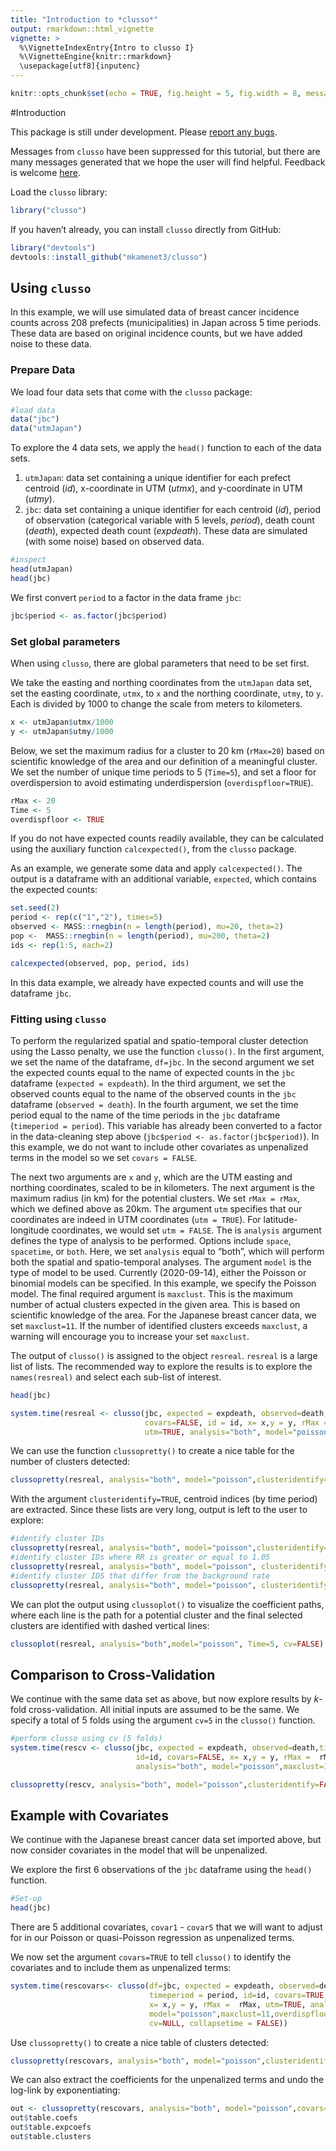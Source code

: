 ---
title: "Introduction to *clusso*"
output: rmarkdown::html_vignette
vignette: >
  %\VignetteIndexEntry{Intro to clusso I}
  %\VignetteEngine{knitr::rmarkdown}
  \usepackage[utf8]{inputenc}
---

```{r setup, include=FALSE}
knitr::opts_chunk$set(echo = TRUE, fig.height = 5, fig.width = 8, message = TRUE)
```

#Introduction

This package is still under development. Please [report any bugs](https://github.com/mkamenet3/clusso/issues).

Messages from `clusso` have been suppressed for this tutorial, but there are many messages generated that we hope the user will find helpful. Feedback is welcome [here](https://github.com/mkamenet3/clusso/issues).

Load the `clusso` library:

```{r, message=FALSE, warning=FALSE}
library("clusso")

```

If you haven't already, you can install `clusso` directly from GitHub:

```{r, eval=FALSE}
library("devtools")
devtools::install_github("mkamenet3/clusso")
```


## Using `clusso` 

In this example, we will use simulated data of breast cancer incidence counts across 208 prefects (municipalities) in Japan across 5 time periods. These data are based on original incidence counts, but we have added noise to these data.

### Prepare Data

We load four data sets that come with the `clusso` package:


```{r}
#load data
data("jbc")
data("utmJapan")

```


To explore the 4 data sets, we apply the `head()` function to each of the data sets.

1. `utmJapan`: data set containing a unique identifier for each prefect centroid (*id*), x-coordinate in UTM (*utmx*), and y-coordinate in UTM (*utmy*).
1. `jbc`: data set containing a unique identifier for each centroid (*id*), period of observation (categorical variable with 5 levels, *period*), death count (*death*), expected death count (*expdeath*). These data are simulated (with some noise) based on observed data.



```{r}
#inspect
head(utmJapan)
head(jbc)

```

We first convert `period` to a factor in the data frame `jbc`:

```{r}
jbc$period <- as.factor(jbc$period)
```



### Set global parameters

When using `clusso`, there are global parameters that need to be set first.


We take the easting and northing coordinates from the `utmJapan` data set, set the easting coordinate, `utmx`, to `x` and the northing coordinate, `utmy`, to `y`. Each is divided by 1000 to change the scale from meters to kilometers.


```{r}
x <- utmJapan$utmx/1000
y <- utmJapan$utmy/1000
```

Below, we set the maximum radius for a cluster to 20 km (`rMax=20`) based on scientific knowledge of the area and our definition of a meaningful cluster. We set the number of unique time periods to 5 (`Time=5`), and set a floor for overdispersion to avoid estimating underdispersion (`overdispfloor=TRUE`). 


```{r}
rMax <- 20 
Time <- 5
overdispfloor <- TRUE

```

If you do not have expected counts readily available, they can be calculated using the auxiliary function `calcexpected()`, from the `clusso` package.

As an example, we generate some data and apply `calcexpected()`. The output is a dataframe with an additional variable, `expected`, which contains the expected counts:

```{r}
set.seed(2)
period <- rep(c("1","2"), times=5)
observed <- MASS::rnegbin(n = length(period), mu=20, theta=2)
pop <-  MASS::rnegbin(n = length(period), mu=200, theta=2)
ids <- rep(1:5, each=2)

calcexpected(observed, pop, period, ids)
```

In this data example, we already have expected counts and will use the dataframe `jbc`.

### Fitting using `clusso`


To perform the regularized spatial and spatio-temporal cluster detection using the Lasso penalty, we use the function `clusso()`. In the first argument, we set the name of the dataframe, `df=jbc`. In the second argument we set the expected counts equal to the name of expected counts in the `jbc` dataframe (`expected = expdeath`). In the third argument, we set the observed counts equal to the name of the observed counts in the `jbc` dataframe (`observed = death`). In the fourth argument, we set the time period equal to the name of the time periods in the `jbc` dataframe (`timeperiod = period`). This variable has already been converted to a factor in the data-cleaning step above (`jbc$period <- as.factor(jbc$period)`). In this example, we do not want to include other covariates as unpenalized terms in the model so we set `covars = FALSE`. 

The next two arguments are `x` and `y`, which are the UTM easting and northing coordinates, scaled to be in kilometers. The next argument is the maximum radius (in km) for the potential clusters. We set `rMax = rMax`, which we defined above as 20km. 
The argument `utm` specifies that our coordinates are indeed in UTM coordinates (`utm = TRUE`). For latitude-longitude coordinates, we would set `utm = FALSE`. The is `analysis` argument defines the type of analysis to be performed. Options include `space`, `spacetime`, or `both`. Here, we set  `analysis` equal to "both", which will perform both the spatial and spatio-temporal analyses. The argument `model` is the type of model to be used. Currently (2020-09-14), either the Poisson or binomial models can be specified. In this example, we specify the Poisson model. The final required argument is `maxclust`. This is the maximum number of actual clusters expected in the given area. This is based on scientific knowledge of the area. For the Japanese breast cancer data, we set `maxclust=11`. If the number of identified clusters exceeds `maxclust`, a warning will encourage you to increase your set `maxclust`.

The output of `clusso()` is assigned to the object `resreal`. `resreal` is a large list of lists. The recommended way to explore the results is to explore the `names(resreal)` and select each sub-list of interest.

```{r}
head(jbc)

system.time(resreal <- clusso(jbc, expected = expdeath, observed=death,timeperiod = period,
                              covars=FALSE, id = id, x= x,y = y, rMax =  rMax, 
                              utm=TRUE, analysis="both", model="poisson",maxclust=11))
```

We can use the function `clussopretty()` to create a nice table for the number of clusters detected:

```{r}
clussopretty(resreal, analysis="both", model="poisson",clusteridentify=FALSE)
```


With the argument `clusteridentify=TRUE`, centroid indices (by time period) are extracted. Since these lists are very long, output is left to the user to explore:

```{r, eval=FALSE}
#identify cluster IDs
clussopretty(resreal, analysis="both", model="poisson",clusteridentify=TRUE)
#identify cluster IDs where RR is greater or equal to 1.05
clussopretty(resreal, analysis="both", model="poisson", clusteridentify=TRUE, clusterRR = 1.05)
#identify cluster IDS that differ from the background rate
clussopretty(resreal, analysis="both", model="poisson", clusteridentify=TRUE, clusterRR = "background")
```


We can plot the output using `clussoplot()` to visualize the coefficient paths, where each line is the path for a potential cluster and the final selected clusters are identified with dashed vertical lines:

```{r}
clussoplot(resreal, analysis="both",model="poisson", Time=5, cv=FALSE)
```




## Comparison to Cross-Validation

We continue with the same data set as above, but now explore results by $k$-fold cross-validation. All initial inputs are assumed to be the same. We specify a total of 5 folds using the argument `cv=5` in the `clusso()` function.

```{r}
#perform clusso using cv (5 folds)
system.time(rescv <- clusso(jbc, expected = expdeath, observed=death,timeperiod = period, 
                            id=id, covars=FALSE, x= x,y = y, rMax =  rMax, utm=TRUE, 
                            analysis="both", model="poisson",maxclust=11, cv=5))

```

```{r}
clussopretty(rescv, analysis="both", model="poisson",clusteridentify=FALSE, cv=TRUE)
```




## Example with Covariates

We continue with the Japanese breast cancer data set imported above, but now consider covariates in the model that will be unpenalized. 

We explore the first 6 observations of the `jbc` dataframe using the `head()` function.



```{r}
#Set-up
head(jbc)
```


There are 5 additional covariates, `covar1` - `covar5` that we will want to adjust for in our Poisson or quasi-Poisson regression as unpenalized terms.


We now set the argument `covars=TRUE` to tell `clusso()` to identify the covariates and to include them as unpenalized terms:

```{r}
system.time(rescovars<- clusso(df=jbc, expected = expdeath, observed=death,
                               timeperiod = period, id=id, covars=TRUE,
                               x= x,y = y, rMax =  rMax, utm=TRUE, analysis="both", 
                               model="poisson",maxclust=11,overdispfloor = TRUE,
                               cv=NULL, collapsetime = FALSE))

```

Use `clussopretty()` to create a nice table of clusters detected:

```{r}
clussopretty(rescovars, analysis="both", model="poisson",clusteridentify = FALSE)
```

We can also extract the coefficients for the unpenalized terms and undo the log-link by exponentiating:

```{r}
out <- clussopretty(rescovars, analysis="both", model="poisson",covars=TRUE)
out$table.coefs
out$table.expcoefs
out$table.clusters
```




